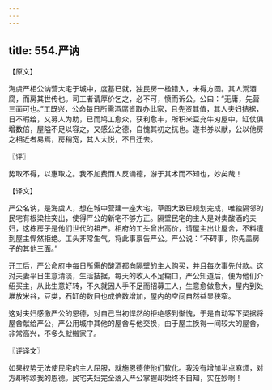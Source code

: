 ```yaml
---
---
---
```

title: 554.严讷
---



【原文】

海虞严相公讷营大宅于城中，度基已就，独民房一楹错入，未得方圆。其人鬻酒腐，而房其世传也。司工者请厚价乞之，必不可，愤而诉公。公曰：“无庸，先营三面可也。”工既兴，公命每日所需酒腐皆取办此家，且先资其值，其人夫妇拮据，日不暇给，又募人为助，已而鸠工愈众，获利愈丰，所积米豆充牛刃屋中，缸仗俱增数倍，屋隘不足以容之，又感公之德，自愧其初之抗也。遂书券以献，公以他房之相近者易焉，房稍宽，其人大悦，不日迁去。

〖评〗

势取不得，以惠取之。我不加费而人反诵德，游于其术而不知也，妙矣哉！

【译文】

严公名讷，是海虞人，想在城中营建一座大宅，草图大致已规划完成，唯独隔邻的民宅有根梁柱突出，使得严公的新宅不够方正。隔壁民宅的主人是对卖酸酒的夫妇，这栋房子是他们世代的祖产。相府的工头曾出高价，请屋主出让屋舍，不料遭到屋主悍然拒绝。工头非常生气，将此事禀告严公。严公说：“不碍事，你先盖房子的其他三面。”

开工后，严公命府中每日所需的酸酒都向隔壁的主人购买，并且每次事先付款。这对夫妻平日生意清淡，生活拮据，每天的收入不足糊口，严公知道后，便为他们介绍买主，从此生意好转，不久就因人手不足而招募工人，生意愈做愈大，屋内到处堆放米谷，豆类，石缸的数目也成倍数增加，屋内的空间自然益显狭窄。

这对夫妇感激严公的恩德，对自己当初悍然的拒绝感到惭愧，于是自动写下契据将屋舍献给严公，严公用城中其他的屋舍与他交换，由于屋主换得一间较大的屋舍，非常高兴，不多久就搬家了。

〖评译文〗

如果权势无法使民宅的主人屈服，就施恩德使他们软化。我没有增加半点麻烦，对方却称颂我的恩德。民宅夫妇完全落入严公掌握却始终不自知，实在妙啊！